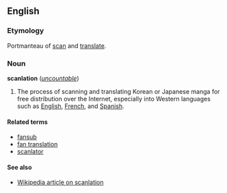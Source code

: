 ==English==
===Etymology===
Portmanteau of [[scan]] and [[translate]].

===Noun===
'''scanlation''' (''[[uncountable]]'')

# The process of scanning and translating Korean or Japanese manga for free distribution over the Internet, especially into Western languages such as [[English]], [[French]], and [[Spanish]].

====Related terms====
*[[fansub]]
*[[fan translation]]
*[[scanlator]]

====See also====
*[[w:Scanlation|Wikipedia article on scanlation]]